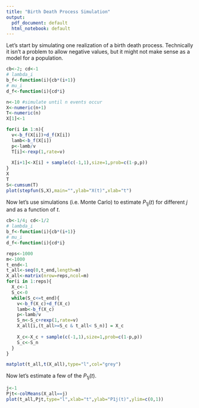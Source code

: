 ```yaml
---
title: "Birth Death Process Simulation"
output:
  pdf_document: default
  html_notebook: default
---
```


Let's start by simulating one realization of a birth death process.  Technically it isn't a problem to allow negative values, but it might not make sense as a model for a population.
```r
cb<-2; cd<-1
# lambda_i
b_f<-function(i){cb*(i+1)}
# mu_i
d_f<-function(i){cd*i}

n<-10 #simulate until n events occur
X<-numeric(n+1)
T<-numeric(n)
X[1]<-1 

for(i in 1:n){
  v<-b_f(X[i])+d_f(X[i])
  lamb<-b_f(X[i])
  p<-lamb/v
  T[i]<-rexp(1,rate=v)
  
  X[i+1]<-X[i] + sample(c(-1,1),size=1,prob=c(1-p,p))
}
X
T
S<-cumsum(T)
plot(stepfun(S,X),main="",ylab="X(t)",xlab="t")
```

Now let's use simulations (i.e. Monte Carlo) to estimate $P_{1j}(t)$ for different $j$ and as a function of $t$.

```r
cb<-1/4; cd<-1/2
# lambda_i
b_f<-function(i){cb*(i+1)}
# mu_i
d_f<-function(i){cd*i}

reps<-1000
m<-1000
t_end<-1
t_all<-seq(0,t_end,length=m)
X_all<-matrix(nrow=reps,ncol=m)
for(i in 1:reps){
  X_c<-1
  S_c<-0
  while(S_c<=t_end){
    v<-b_f(X_c)+d_f(X_c)
    lamb<-b_f(X_c)
    p<-lamb/v
    S_n<-S_c+rexp(1,rate=v)
    X_all[i,(t_all>=S_c & t_all< S_n)] = X_c
    
    X_c<-X_c + sample(c(-1,1),size=1,prob=c(1-p,p))
    S_c<-S_n
  }
}
```

```r
matplot(t_all,t(X_all),type="l",col="grey")
```

Now let's estimate a few of the $P_{1j}(t)$.
```r
j<-1
Pjt<-colMeans(X_all==j)
plot(t_all,Pjt,type="l",xlab="t",ylab="P1j(t)",ylim=c(0,1))
```














